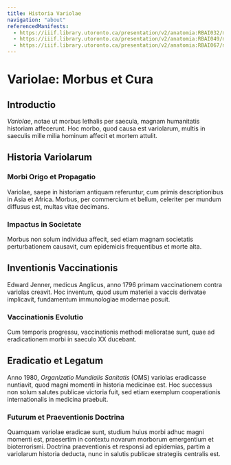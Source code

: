 ```yaml
---
title: Historia Variolae
navigation: "about"
referencedManifests:
  - https://iiif.library.utoronto.ca/presentation/v2/anatomia:RBAI032/manifest
  - https://iiif.library.utoronto.ca/presentation/v2/anatomia:RBAI049/manifest
  - https://iiif.library.utoronto.ca/presentation/v2/anatomia:RBAI067/manifest
---
```


# Variolae: Morbus et Cura

## Introductio

*Variolae*, notae ut morbus lethalis per saecula, magnam humanitatis historiam affecerunt. Hoc morbo, quod causa est variolarum, multis in saeculis mille milia hominum affecit et mortem attulit.

<Viewer iiifContent="https://iiif.library.utoronto.ca/presentation/v2/anatomia:RBAI032/manifest" />

## Historia Variolarum

### Morbi Origo et Propagatio

Variolae, saepe in historiam antiquam referuntur, cum primis descriptionibus in Asia et Africa. Morbus, per commercium et bellum, celeriter per mundum diffusus est, multas vitae decimans.

### Impactus in Societate

Morbus non solum individua affecit, sed etiam magnam societatis perturbationem causavit, cum epidemicis frequentibus et morte alta.

<Viewer iiifContent="https://iiif.library.utoronto.ca/presentation/v2/anatomia:RBAI049/manifest" />

## Inventionis Vaccinationis

Edward Jenner, medicus Anglicus, anno 1796 primam vaccinationem contra variolas creavit. Hoc inventum, quod usum materiei a vaccis derivatae implicavit, fundamentum immunologiae modernae posuit.

### Vaccinationis Evolutio

Cum temporis progressu, vaccinationis methodi melioratae sunt, quae ad eradicationem morbi in saeculo XX ducebant.

<ReferencedItems />

## Eradicatio et Legatum

Anno 1980, *Organizatio Mundialis Sanitatis* (OMS) variolas eradicasse nuntiavit, quod magni momenti in historia medicinae est. Hoc successus non solum salutes publicae victoria fuit, sed etiam exemplum cooperationis internationalis in medicina praebuit.

### Futurum et Praeventionis Doctrina

Quamquam variolae eradicae sunt, studium huius morbi adhuc magni momenti est, praesertim in contextu novarum morborum emergentium et bioterrorismi. Doctrina praeventionis et responsi ad epidemias, partim a variolarum historia deducta, nunc in salutis publicae strategiis centralis est.
